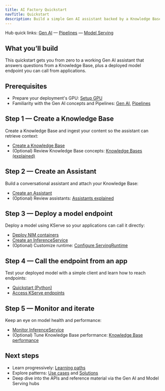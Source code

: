 ```yaml
---
title: AI Factory Quickstart
navTitle: Quickstart
description: Build a simple Gen AI assistant backed by a Knowledge Base and deploy a model endpoint using AI Factory.
---
```


Hub quick links: [Gen AI](/edb-postgres-ai/1.3/ai-factory/gen-ai/) — [Pipelines](/edb-postgres-ai/1.3/ai-factory/pipeline/) — [Model Serving](/edb-postgres-ai/1.3/ai-factory/model/serving/)

## What you’ll build

This quickstart gets you from zero to a working Gen AI assistant that answers questions from a Knowledge Base, plus a deployed model endpoint you can call from applications.

## Prerequisites

- Prepare your deployment's GPU: [Setup GPU](/edb-postgres-ai/1.3/ai-factory/model/setup-gpu)
- Familiarity with the Gen AI concepts and Pipelines: [Gen AI](/edb-postgres-ai/1.3/ai-factory/gen-ai/), [Pipelines](/edb-postgres-ai/1.3/ai-factory/pipeline/)

## Step 1 — Create a Knowledge Base

Create a Knowledge Base and ingest your content so the assistant can retrieve context:

- [Create a Knowledge Base](/edb-postgres-ai/1.3/ai-factory/gen-ai/create-knowledge-base)
- (Optional) Review Knowledge Base concepts: [Knowledge Bases (explained)](/edb-postgres-ai/1.3/ai-factory/gen-ai/knowledge-bases/)

## Step 2 — Create an Assistant

Build a conversational assistant and attach your Knowledge Base:

- [Create an Assistant](/edb-postgres-ai/1.3/ai-factory/gen-ai/create-assistant)
- (Optional) Review assistants: [Assistants explained](/edb-postgres-ai/1.3/ai-factory/gen-ai/assistants/assistants-explained/)

## Step 3 — Deploy a model endpoint

Deploy a model using KServe so your applications can call it directly:

- [Deploy NIM containers](/edb-postgres-ai/1.3/ai-factory/model/deploy-nim-container)
- [Create an InferenceService](/edb-postgres-ai/1.3/ai-factory/model/create-inferenceservice/)
- (Optional) Customize runtime: [Configure ServingRuntime](/edb-postgres-ai/1.3/ai-factory/model/configure-servingruntime/)

## Step 4 — Call the endpoint from an app

Test your deployed model with a simple client and learn how to reach endpoints:

- [Quickstart (Python)](/edb-postgres-ai/1.3/ai-factory/model/quickstart-python-using-inference-endpoint)
- [Access KServe endpoints](/edb-postgres-ai/1.3/ai-factory/model/access-kserve-endpoints)

## Step 5 — Monitor and iterate

Keep an eye on model health and performance:

- [Monitor InferenceService](/edb-postgres-ai/1.3/ai-factory/model/monitor-inferenceservice)
- (Optional) Tune Knowledge Base performance: [Knowledge Base performance](/edb-postgres-ai/1.3/ai-factory/pipeline/knowledge_base/performance_tuning)

## Next steps

- Learn progressively: [Learning paths](/edb-postgres-ai/1.3/ai-factory/learn/learning-paths)
- Explore patterns: [Use cases](/edb-postgres-ai/1.3/ai-factory/learn/use-cases) and [Solutions](/edb-postgres-ai/1.3/ai-factory/learn/solutions)
- Deep dive into the APIs and reference material via the Gen AI and Model Serving hubs
